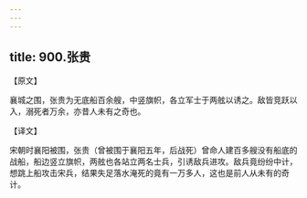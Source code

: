 ```yaml
---
---
---
```

title: 900.张贵
---



【原文】

襄城之围，张贵为无底船百余艘，中竖旗帜，各立军士于两舷以诱之。敌皆竞跃以入，溺死者万余，亦昔人未有之奇也。

【译文】

宋朝时襄阳被围，张贵（曾被围于襄阳五年，后战死）曾命人建百多艘没有船底的战船，船边竖立旗帜，两舷也各站立两名士兵，引诱敌兵进攻。敌兵竟纷纷中计，想跳上船攻击宋兵，结果失足落水淹死的竟有一万多人，这也是前人从未有的奇计。